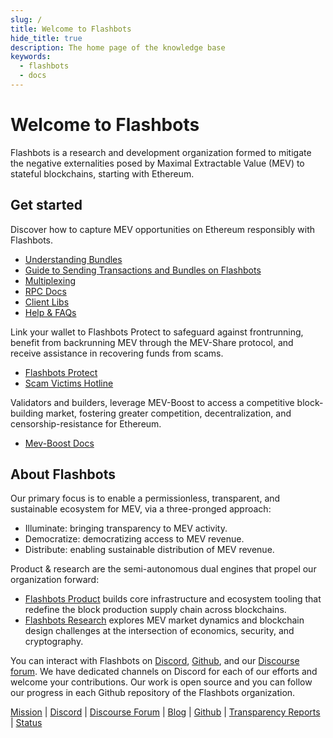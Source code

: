 ```yaml
---
slug: /
title: Welcome to Flashbots
hide_title: true
description: The home page of the knowledge base
keywords:
  - flashbots
  - docs
---
```



# Welcome to Flashbots

Flashbots is a research and development organization formed to mitigate the negative externalities posed by Maximal Extractable Value (MEV) to stateful blockchains, starting with Ethereum.

## Get started

<Grid>
<GridBlock symbol="I." title="Searchers & Telegram Bots">

Discover how to capture MEV opportunities on Ethereum responsibly with Flashbots.

- [Understanding Bundles](/flashbots-auction/advanced/understanding-bundles)<br/>
- [Guide to Sending Transactions and Bundles on Flashbots](/guide-send-tx-bundle)<br/>
- [Multiplexing](/flashbots-auction/advanced/multiplexing)<br/>
- [RPC Docs](/flashbots-auction/advanced/rpc-endpoint)<br/>
- [Client Libs](/flashbots-auction/libraries/ethers-js-provider)<br/>
- [Help & FAQs](https://collective.flashbots.net/tags/c/searchers/12/question)

</GridBlock>
<GridBlock symbol="II." title="Eth Users">

Link your wallet to Flashbots Protect to safeguard against frontrunning, benefit from backrunning MEV through the MEV-Share protocol, and receive assistance in recovering funds from scams.

- [Flashbots Protect](/flashbots-protect/quick-start)
- [Scam Victims Hotline](https://whitehat.flashbots.net)

</GridBlock>
<GridBlock symbol="III." title="Validators, Builders & Relayers">

Validators and builders, leverage MEV-Boost to access a competitive block-building market, fostering greater competition, decentralization, and censorship-resistance for Ethereum.

- [Mev-Boost Docs](/flashbots-mev-boost/introduction)<br/>

</GridBlock>
</Grid>

## About Flashbots

Our primary focus is to enable a permissionless, transparent, and sustainable ecosystem for MEV, via a three-pronged approach:

- Illuminate: bringing transparency to MEV activity.
- Democratize: democratizing access to MEV revenue.
- Distribute: enabling sustainable distribution of MEV revenue.

Product & research are the semi-autonomous dual engines that propel our organization forward:

- [Flashbots Product](/) builds core infrastructure and ecosystem tooling that redefine the block production supply chain across blockchains.
- [Flashbots Research](https://github.com/flashbots/mev-research) explores MEV market dynamics and blockchain design challenges at the intersection of economics, security, and cryptography.

You can interact with Flashbots on [Discord](https://discord.gg/7hvTycdNcK), [Github](https://github.com/flashbots/pm), and our [Discourse forum](https://collective.flashbots.net/). We have dedicated channels on Discord for each of our efforts and welcome your contributions. Our work is open source and you can follow our progress in each Github repository of the Flashbots organization.

[Mission](https://writings.flashbots.net/frontrunning-mev-crisis) | [Discord](https://discord.gg/7hvTycdNcK) | [Discourse Forum](https://collective.flashbots.net/) | [Blog](https://writings.flashbots.net) | [Github](https://github.com/flashbots/pm) | [Transparency Reports](https://writings.flashbots.net/tags/transparency-report) | [Status](https://status.flashbots.net)
